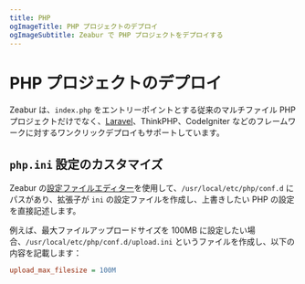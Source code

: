 ```yaml
---
title: PHP
ogImageTitle: PHP プロジェクトのデプロイ
ogImageSubtitle: Zeabur で PHP プロジェクトをデプロイする
---
```


# PHP プロジェクトのデプロイ

Zeabur は、`index.php` をエントリーポイントとする従来のマルチファイル PHP プロジェクトだけでなく、[Laravel](./php/laravel)、ThinkPHP、CodeIgniter などのフレームワークに対するワンクリックデプロイもサポートしています。

## `php.ini` 設定のカスタマイズ

Zeabur の[設定ファイルエディター](/deploy/config-edit)を使用して、`/usr/local/etc/php/conf.d` にパスがあり、拡張子が `ini` の設定ファイルを作成し、上書きしたい PHP の設定を直接記述します。

例えば、最大ファイルアップロードサイズを 100MB に設定したい場合、`/usr/local/etc/php/conf.d/upload.ini` というファイルを作成し、以下の内容を記載します：

```ini
upload_max_filesize = 100M
```
